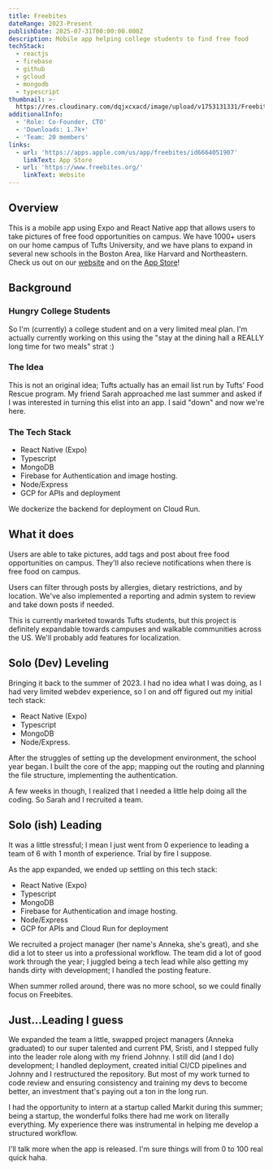 ```yaml
---
title: Freebites
dateRange: 2023-Present
publishDate: 2025-07-31T00:00:00.000Z
description: Mobile app helping college students to find free food
techStack:
  - reactjs
  - firebase
  - github
  - gcloud
  - mongodb
  - typescript
thumbnail: >-
  https://res.cloudinary.com/dqjxcxacd/image/upload/v1753131331/FreebitesLogo_jt28iw.png
additionalInfo:
  - 'Role: Co-Founder, CTO'
  - 'Downloads: 1.7k+'
  - 'Team: 20 members'
links:
  - url: 'https://apps.apple.com/us/app/freebites/id6664051907'
    linkText: App Store
  - url: 'https://www.freebites.org/'
    linkText: Website
---
```


## Overview

This is a mobile app using Expo and React Native app that allows users to take
pictures of free food opportunities on campus. We have 1000+ users on our home
campus of Tufts University, and we have plans to expand in several new schools in
the Boston Area, like Harvard and Northeastern. Check us out on our [website](https://www.freebites.org)
and on the [App Store](https://apps.apple.com/us/app/freebites/id6664051907)!

## Background

### Hungry College Students

So I'm (currently) a college student and on a very limited meal plan. I'm
actually currently working on this using the "stay at the dining hall a REALLY
long time for two meals" strat :)

### The Idea

This is not an original idea; Tufts actually has an email list run by Tufts'
Food Rescue program. My friend Sarah approached me last summer and asked if I
was interested in turning this elist into an app. I said "down" and now we're here.

### The Tech Stack

* React Native (Expo)
* Typescript
* MongoDB
* Firebase for Authentication and image hosting.
* Node/Express
* GCP for APIs and deployment

We dockerize the backend for deployment on Cloud Run.

## What it does

Users are able to take pictures, add tags and post about free food opportunities
on campus. They'll also recieve notifications when there is free food on campus.

Users can filter through posts by allergies, dietary restrictions, and by location.
We've also implemented a reporting and admin system to review and take down posts
if needed.

This is currently marketed towards Tufts students, but this project is definitely
expandable towards campuses and walkable communities across the US. We'll probably
add features for localization.

<SectionTitle title="Process" />

## Solo (Dev) Leveling

Bringing it back to the summer of 2023. I had no idea what I was doing, as I had
very limited webdev experience, so I on and off figured out my initial tech stack:

* React Native (Expo)
* Typescript
* MongoDB
* Node/Express.

After the struggles of setting up the development environment, the school year
began. I built the core of the app; mapping out the routing and planning the file
structure, implementing the authentication.

A few weeks in though, I realized that I needed a little help doing all the coding.
So Sarah and I recruited a team.

## Solo (ish) Leading

It was a little stressful; I mean I just went from 0 experience to leading a
team of 6 with 1 month of experience. Trial by fire I suppose.

As the app expanded, we ended up settling on this tech stack:

* React Native (Expo)
* Typescript
* MongoDB
* Firebase for Authentication and image hosting.
* Node/Express
* GCP for APIs and Cloud Run for deployment

We recruited a project manager (her name's Anneka, she's great), and she did a lot
to steer us into a professional workflow. The team did a lot of good work through
the year; I juggled being a tech lead while also getting my hands dirty with
development; I handled the posting feature.

When summer rolled around, there was no more school, so we could finally focus on Freebites.

## Just...Leading I guess

We expanded the team a little, swapped project managers (Anneka graduated) to our
super talented and current PM, Sristi, and I stepped fully into the leader role
along with my friend Johnny. I still did (and I do) development; I handled
deployment, created initial CI/CD pipelines and Johnny and I restructured the
repository. But most of my work turned to code review and ensuring consistency
and training my devs to become better, an investment that's paying out a ton in
the long run.

I had the opportunity to intern at a startup called Markit during this summer;
being a startup, the wonderful folks there had me work on literally everything.
My experience there was instrumental in helping me develop a structured workflow.

I'll talk more when the app is released. I'm sure things will from 0 to 100 real
quick haha.
